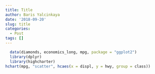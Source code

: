 ```yaml
---
title: Title
author: Baris Yalcinkaya
date: '2018-09-20'
slug: title
categories:
  - Post
tags: []
---
```


```r
  data(diamonds, economics_long, mpg, package = "ggplot2")
  library(dplyr)
  library(highcharter)
hchart(mpg, "scatter", hcaes(x = displ, y = hwy, group = class))

```

